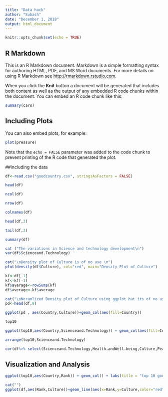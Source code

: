```yaml
---
title: "Data hack"
author: "Subash"
date: "December 1, 2018"
output: html_document
---
```


```r
knitr::opts_chunk$set(echo = TRUE)
```

## R Markdown

This is an R Markdown document. Markdown is a simple formatting syntax for authoring HTML, PDF, and MS Word documents. For more details on using R Markdown see <http://rmarkdown.rstudio.com>.

When you click the **Knit** button a document will be generated that includes both content as well as the output of any embedded R code chunks within the document. You can embed an R code chunk like this:

```r
summary(cars)
```

## Including Plots

You can also embed plots, for example:

```r
plot(pressure)
```

Note that the `echo = FALSE` parameter was added to the code chunk to prevent printing of the R code that generated the plot.

##including the data



```r
df<-read.csv("goodcountry.csv", stringsAsFactors = FALSE)

head(df)
```


```r

ncol(df)
```

```r
nrow(df)
```
```r
colnames(df)
```
```r
head(df,3)
```
```r
tail(df,3)
```
```r
summary(df)
```
```r
cat ("The variations in Science and technology development\n")
var(df$Scienceand.Technology)
```

```r
cat("\nDensity plot of Culture is of no use \n")
plot(density(df$Culture), col="red", main="Density Plot of Culture")
```
```r
kf<-df[-1]
kf<-kf[-1]
kf$average<-rowSums(kf)
df$average<-kf$average
```

```r
cat("\nNoramlized Density plot of Culture using ggplot but its of no use")
pd<-head(df,9)

ggplot(pd , aes(Country,Culture))+geom_col(aes(fill=Country))


```
  
```r
top10

```
  
```r
ggplot(top10,aes(Country,Scienceand.Technology)) + geom_col(aes(fill=Country))
```
  
```r
arrange(top10,Scienceand.Technology)
```
  
```r
cor(df%>% select(Scienceand.Technology,Health.andWell.being,Culture,Peace.andSecurity,Planet.and.Climate))
```
  
## Visualization and Analysis
```r
ggplot(top10,aes(Country,Rank)) + geom_col() + labs(title = "top 10 good country",x="Country",y="Rank")
```
```r
cat("")
ggplot(df,aes(Rank,Culture))+geom_line(aes(x=Rank,y=Culture,color="red"))+theme_grey()+theme(legend.position="")+labs(title="Rank and Culture of worker")
```

  